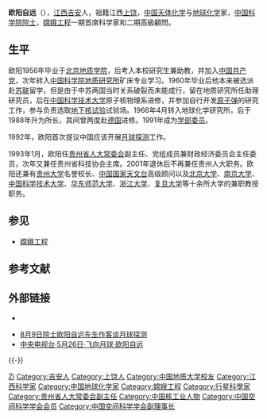 {{Infobox_Person
| name = 欧阳自远
| image = Ouyang Ziyuan.jpg
| image_size = 240px
|occupation= 
| period =
| Sex = 男
| party = {{CPC}}
|birth_date= {{birth date and age|1935|10|9}}
|birth_place= {{PRC}}[[江西省|江西省]][[吉安县|吉安县]]
|death_date= 
|death_place= 
| spouse = 
| relatives = 
|education= 
| past = 
{{Infobox_People_CAS
| 学部 = 地学部
| 专业 = 天体化学
| 当选年 = 1991年
}}
|awards=
}}

'''欧阳自远'''（{{bd|1935年|10月9日|catIdx=O欧阳}}），[[江西|江西]][[吉安縣|吉安]]人，祖籍江西[[上饶|上饶]]，[[中华人民共和国|中国]][[天体化学|天体化学]]与[[地球化学|地球化学]]家，[[中国科学院院士|中国科学院院士]]，[[嫦娥工程|嫦娥工程]]一期首席科学家和二期高級顧問。

== 生平 ==
欧阳1956年毕业于[[北京地质学院|北京地质学院]]，后考入本校研究生兼助教，并加入[[中国共产党|中国共产党]]，次年转入[[中国科学院地质与地球物理研究所|中国科学院地质研究所]]矿床专业学习。1960年毕业后他本来被选派赴[[苏联|苏联]]留学，但是由于中苏两国当时关系破裂而未能成行，留在地质研究所任助理研究员，后在[[中国科学技术大学|中国科学技术大学]]原子核物理系进修，并参加自行开发[[原子弹|原子弹]]的研究工作，参与负责选取[[地下核试验|地下核试验]]试验场。1966年4月转入地球化学研究所，后于1988年升为所长，其间曾两度赴[[德国|德国]]{{Link-de|马普核物理研究所|Max-Planck-Institut für Kernphysik}}进修。1991年成为[[学部委员|学部委员]]。

1992年，欧阳首次提议中国应该开展[[月球探测|月球探测]]工作。

1993年1月，欧阳任[[贵州省|贵州省]][[人大常委会|人大常委会]]副主任、党组成员兼财政经济委员会主任委员，次年又兼任贵州省科技协会主席。2001年退休后不再兼任贵州人大职务。欧阳还兼有[[贵州大学|贵州大学]]名誉校长、[[中国国家天文台|中国国家天文台]]高级顾问以及[[北京大学|北京大学]]、[[南京大学|南京大学]]、[[中国科学技术大学|中国科学技术大学]]、[[华东师范大学|华东师范大学]]、[[浙江大学|浙江大学]]、[[复旦大学|复旦大学]]等十余所大学的兼职教授职务。

== 参见 ==
* [[嫦娥工程|嫦娥工程]]

== 参考文献 ==
{{reflist}}

== 外部链接 ==

* {{Bilibili|user=1134143761}}

* [http://tech.qq.com/a/20060801/000199.htm 8月9日院士欧阳自远先生作客谈月球探测] {{Wayback|url=http://tech.qq.com/a/20060801/000199.htm |date=20111102142427 }}
* [http://www.cctv.com/lm/131/61/85908.html 中央电视台·5月26日·飞向月球·欧阳自远] {{Wayback|url=http://www.cctv.com/lm/131/61/85908.html |date=20071030060720 }}

{{-}}
{{中国科学院地学部院士}}
{{中国航天}}
{{中国探月工程}}

{{Authority control}}
{{DEFAULTSORT:Ouyang}}
[[Category:歐陽姓|Zi]]
[[Category:吉安人|Category:吉安人]]
[[Category:上饶人|Category:上饶人]]
[[Category:中国地质大学校友|Category:中国地质大学校友]]
[[Category:江西科学家|Category:江西科学家]]
[[Category:中国地球化学家|Category:中国地球化学家]]
[[Category:嫦娥工程|Category:嫦娥工程]]
[[Category:行星科學家|Category:行星科學家]]
[[Category:贵州省人大常委会副主任|Category:贵州省人大常委会副主任]]
[[Category:中国核工业人物|Category:中国核工业人物]]
[[Category:中国空间科学学会会员|Category:中国空间科学学会会员]]
[[Category:中国空间科学学会副理事长|Category:中国空间科学学会副理事长]]